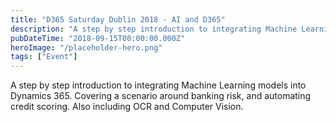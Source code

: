 ```yaml
---
title: "D365 Saturday Dublin 2018 - AI and D365"
description: "A step by step introduction to integrating Machine Learning models into Dynamics 365. Covering a scenario around banking risk, and automating credit scoring"
pubDateTime: "2018-09-15T00:00:00.000Z"
heroImage: "/placeholder-hero.png"
tags: ["Event"]
---
```


A step by step introduction to integrating Machine Learning models into Dynamics 365. Covering a scenario around banking risk, and automating credit scoring. Also including OCR and Computer Vision.
